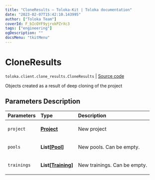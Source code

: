 ```yaml
---
title: "CloneResults — Toloka-Kit | Toloka documentation"
date: "2023-02-07T15:42:10.143995"
author: ["Toloka Team"]
coverId: F_bIcOYF9yjrxkPZrXc3
tags: ["engineering"]
ogDescription: ""
docsMenu: "tkitMenu"
---
```


# CloneResults
`toloka.client.clone_results.CloneResults` | [Source code](https://github.com/Toloka/toloka-kit/blob/v1.1.3/src/client/clone_results.py#L8)

Objects created as a result of deep cloning of the project

## Parameters Description

| Parameters | Type | Description |
| :----------| :----| :-----------|
`project`|**[Project](/docs/toloka-kit/reference/toloka.client.project.Project)**|<p>New project</p>
`pools`|**List\[[Pool](/docs/toloka-kit/reference/toloka.client.pool.Pool)\]**|<p>New pools. Can be empty.</p>
`trainings`|**List\[[Training](/docs/toloka-kit/reference/toloka.client.training.Training)\]**|<p>New trainings. Can be empty.</p>
